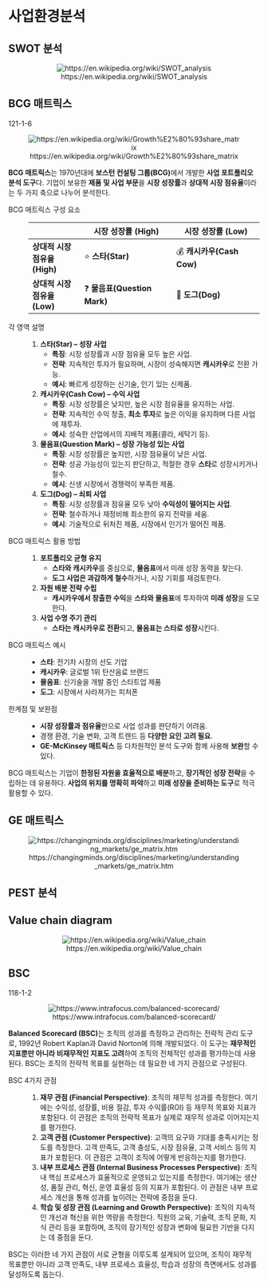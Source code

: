 # 사업환경분석 {#sec-business-environment-analysis}

## SWOT 분석

<center>
![https://en.wikipedia.org/wiki/SWOT_analysis](https://upload.wikimedia.org/wikipedia/commons/thumb/0/0b/SWOT_en.svg/800px-SWOT_en.svg.png)
</center>

## BCG 매트릭스 {#sec-bcg-matrix}

:::{.callout-tip icon=false title="기출"}
121-1-6
:::

<center>
![https://en.wikipedia.org/wiki/Growth%E2%80%93share_matrix](https://upload.wikimedia.org/wikipedia/commons/thumb/f/f6/BCG_Matrix_Stylised.png/1920px-BCG_Matrix_Stylised.png)
</center>

**BCG 매트릭스**는 1970년대에 **보스턴 컨설팅 그룹(BCG)**에서 개발한 **사업 포트폴리오 분석 도구**다. 기업이 보유한 **제품 및 사업 부문**을 **시장 성장률**과 **상대적 시장 점유율**이라는 두 가지 축으로 나누어 분석한다.  

BCG 매트릭스 구성 요소
: 
|                       | **시장 성장률 (High)**                  | **시장 성장률 (Low)**                  |  
|-----------------------|-----------------------------------------|---------------------------------------|  
| **상대적 시장 점유율 (High)** | ⭐ **스타(Star)**                       | 💰 **캐시카우(Cash Cow)**              |  
| **상대적 시장 점유율 (Low)**  | ❓ **물음표(Question Mark)**            | 🐶 **도그(Dog)**                       |  


각 영역 설명
: 1. **스타(Star) – 성장 사업**  
        - **특징**: 시장 성장률과 시장 점유율 모두 높은 사업.  
        - **전략**: 지속적인 투자가 필요하며, 시장이 성숙해지면 **캐시카우**로 전환 가능.  
        - **예시**: 빠르게 성장하는 신기술, 인기 있는 신제품.  
2. **캐시카우(Cash Cow) – 수익 사업**  
        - **특징**: 시장 성장률은 낮지만, 높은 시장 점유율을 유지하는 사업.  
        - **전략**: 지속적인 수익 창출, **최소 투자**로 높은 이익을 유지하며 다른 사업에 재투자.  
        - **예시**: 성숙한 산업에서의 지배적 제품(콜라, 세탁기 등).  
3. **물음표(Question Mark) – 성장 가능성 있는 사업**  
        - **특징**: 시장 성장률은 높지만, 시장 점유율이 낮은 사업.  
        - **전략**: 성공 가능성이 있는지 판단하고, 적절한 경우 **스타**로 성장시키거나 철수.  
        - **예시**: 신생 시장에서 경쟁력이 부족한 제품.  
4. **도그(Dog) – 쇠퇴 사업**  
        - **특징**: 시장 성장률과 점유율 모두 낮아 **수익성이 떨어지는 사업**.  
        - **전략**: 철수하거나 재정비해 최소한의 유지 전략을 세움.  
        - **예시**: 기술적으로 뒤처진 제품, 시장에서 인기가 떨어진 제품.  

BCG 매트릭스 활용 방법  
: 1. **포트폴리오 균형 유지**  
        - **스타와 캐시카우**를 중심으로, **물음표**에서 미래 성장 동력을 찾는다.  
        - **도그 사업은 과감하게 철수**하거나, 시장 기회를 재검토한다.  
2. **자원 배분 전략 수립**  
        - **캐시카우에서 창출한 수익**을 **스타와 물음표**에 투자하여 **미래 성장**을 도모한다.  
3. **사업 수명 주기 관리**  
        - **스타는 캐시카우로 전환**되고, **물음표는 스타로 성장**시킨다.  

BCG 매트릭스 예시  
: - **스타**: 전기차 시장의 선도 기업  
- **캐시카우**: 글로벌 1위 탄산음료 브랜드  
- **물음표**: 신기술을 개발 중인 스타트업 제품  
- **도그**: 시장에서 사라져가는 피처폰  

한계점 및 보완점
: - **시장 성장률과 점유율**만으로 사업 성과를 판단하기 어려움.  
- 경쟁 환경, 기술 변화, 고객 트렌드 등 **다양한 요인 고려 필요**.  
- **GE-McKinsey 매트릭스** 등 다차원적인 분석 도구와 함께 사용해 **보완**할 수 있다.  

BCG 매트릭스는 기업이 **한정된 자원을 효율적으로 배분**하고, **장기적인 성장 전략**을 수립하는 데 유용하다. **사업의 위치를 명확히 파악**하고 **미래 성장을 준비하는 도구**로 적극 활용할 수 있다.


## GE 매트릭스

<center>
![https://changingminds.org/disciplines/marketing/understanding_markets/ge_matrix.htm](https://changingminds.org/images/ge_matrix.GIF)
</center>

## PEST 분석


## Value chain diagram

<center>
![https://en.wikipedia.org/wiki/Value_chain](https://upload.wikimedia.org/wikipedia/commons/thumb/7/70/Porter_Value_Chain.png/1280px-Porter_Value_Chain.png)
</center>

## BSC {#sec-bsc}

::: {.callout-tip icon=false title="기출"}
118-1-2
:::

<center>
![https://www.intrafocus.com/balanced-scorecard/](https://static.intrafocus.com/uploads/2019/10/What-is-the-Balanced-Scorecard.png)
</center>


**Balanced Scorecard (BSC)**는 조직의 성과를 측정하고 관리하는 전략적 관리 도구로, 1992년 Robert Kaplan과 David Norton에 의해 개발되었다. 이 도구는 **재무적인 지표뿐만 아니라 비재무적인 지표도 고려**하여 조직의 전체적인 성과를 평가하는데 사용된다. BSC는 조직의 전략적 목표를 실현하는 데 필요한 네 가지 관점으로 구성된다.

BSC 4가지 관점
: 1. **재무 관점 (Financial Perspective)**: 조직의 재무적 성과를 측정한다. 여기에는 수익성, 성장률, 비용 절감, 투자 수익률(ROI) 등 재무적 목표와 지표가 포함된다. 이 관점은 조직의 전략적 목표가 실제로 재무적 성과로 이어지는지를 평가한다.
2. **고객 관점 (Customer Perspective)**: 고객의 요구와 기대를 충족시키는 정도를 측정한다. 고객 만족도, 고객 충성도, 시장 점유율, 고객 서비스 등의 지표가 포함된다. 이 관점은 고객이 조직에 어떻게 반응하는지를 평가한다.
3. **내부 프로세스 관점 (Internal Business Processes Perspective)**: 조직 내 핵심 프로세스가 효율적으로 운영되고 있는지를 측정한다. 여기에는 생산성, 품질 관리, 혁신, 운영 효율성 등의 지표가 포함된다. 이 관점은 내부 프로세스 개선을 통해 성과를 높이려는 전략에 중점을 둔다.
4. **학습 및 성장 관점 (Learning and Growth Perspective)**: 조직의 지속적인 개선과 혁신을 위한 역량을 측정한다. 직원의 교육, 기술력, 조직 문화, 지식 관리 등을 포함하며, 조직의 장기적인 성장과 변화에 필요한 기반을 다지는 데 중점을 둔다.

BSC는 이러한 네 가지 관점이 서로 균형을 이루도록 설계되어 있으며, 조직이 재무적 목표뿐만 아니라 고객 만족도, 내부 프로세스 효율성, 학습과 성장의 측면에서도 성과를 달성하도록 돕는다.


